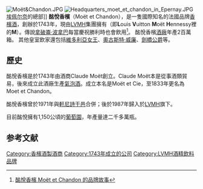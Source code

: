 {{Refimprove|time=2019-05-22}}
{{Infobox company
 | name			= Moët & Chandon
 | logo			= 
 | type			= [[LVMH|LVMH]]旗下品牌
 | genre		=Alcoholic beverages
 | foundation		= {{start date and age|1743}}
 | founder		= Claude Moët
 | location		= [[法國|法國]][[埃佩尔奈|埃佩尔奈]]香檳大道20號
 | locations		=
 | area_served		= DFW
 | industry		= 釀酒業
 | products		= [[法國葡萄酒|法國葡萄酒]]
 | revenue		= €12億（2011）
 | operating_income	=‏N/A
 | net_income		=
 | assets		=
 | equity		=
 | num_employees	= 1,715（2011）
 | parent		=
 | homepage		= {{URL|http://www.moet.com}}
}}
[[File:Moët&Chandon.JPG|thumb]]
[[File:Headquarters_moet_et_chandon_in_Epernay.JPG|thumb]][[埃佩尔奈|埃佩尔奈]]的總部]]
{{Commons category|Moët & Chandon|酩悅香檳}}
'''酩悅香檳'''（Moët et Chandon），是一隻國際知名的法國品牌[[香檳酒|香檳酒]]，創辦於1743年，現由[[LVMH|LVMH]]集團擁有（即'''L'''ouis '''V'''uitton '''M'''oët '''H'''ennessy裡的'''M'''）。傳說[[拿破崙·波拿巴|拿破崙·波拿巴]]每當慶祝勝利時也會飲用<ref>[http://brand.tyloo.com/champagne-moet---chandon/story.html 酩悅香檳 Moët et Chandon 的品牌故事]{{dead link|date=2018年4月 |bot=InternetArchiveBot |fix-attempted=yes }}</ref>。 酩悅香檳[[酒廠|酒廠]]年產2百萬箱。 其他皇室飲家還包括[[維多利亞女王|維多利亞女王]]、[[奧古斯特·威廉_(普魯士)|奧古斯特·威廉]]、[[劍橋公爵|劍橋公爵]]等。

==歷史==
酩悅香檳是於1743年由酒商Claude Moët創立。Claude Moët本是從事酒類貿易，後來成立此酒廠生產[[氣泡酒|氣泡酒]]。成立本名是Moët et Cie，至1833年更名為Moet et Chandon。

酩悅香檳曾於1971年與[[軒尼詩_(白蘭地)|軒尼詩干邑]]合併；後於1987年歸入於[[LVMH|LVMH]]旗下。

目前酩悅擁有1,150公頃的[[葡萄園|葡萄園]]，年產量達二千多萬瓶。

==参考文献==
{{reflist}}

{{LVMH}}
{{Diageo}}

[[Category:香檳酒製酒商|Category:香檳酒製酒商]]
[[Category:1743年成立的公司|Category:1743年成立的公司]]
[[Category:LVMH酒精飲料品牌|Category:LVMH酒精飲料品牌]]
